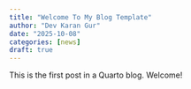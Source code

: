 ```yaml
---
title: "Welcome To My Blog Template"
author: "Dev Karan Gur"
date: "2025-10-08"
categories: [news]
draft: true
---
```


This is the first post in a Quarto blog. Welcome!
